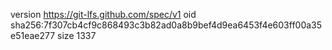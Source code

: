 version https://git-lfs.github.com/spec/v1
oid sha256:7f307cb4cf9c868493c3b82ad0a8b9bef4d9ea6453f4e603ff00a35e51eae277
size 1337
